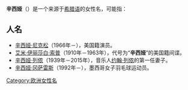 '''辛西娅'''（{{lang-en|'''Cynthia'''}}）是一个来源于[[希腊语|希腊语]]的女性名，可能指：
==人名==
*[[辛西娅·尼克松|辛西娅·尼克松]]（1966年－），美国籍演员。
*[[艾米·伊丽莎白·索普|艾米·伊丽莎白·索普]]（1910年－1963年），代号为“'''辛西娅'''”的美国籍间谍。
*[[辛西娅·列侬|辛西娅·列侬]]（1939年－2015年），音乐人[[约翰·列侬|约翰·列侬]]的第一任妻子。
*[[辛西娅·冈萨雷斯|辛西娅·冈萨雷斯]]（1992年－），墨西哥女子羽毛球运动员。

{{Disambiguation|X|Cat=三字人名譯名消歧義}}
[[Category:欧洲女性名|Category:欧洲女性名]]